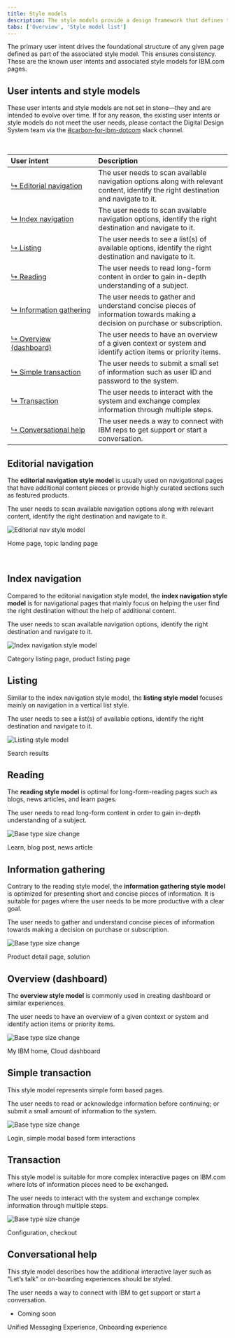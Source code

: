 ```yaml
---
title: Style models
description: The style models provide a design framework that defines the foundational and structural elements of IBM.com pages in order to establish consistency and coherency across users' journeys in a scalable way.
tabs: ['Overview', 'Style model list']
---
```


<PageDescription>

The primary user intent drives the foundational structure of any given page defined as part of the associated style model. This ensures consistency. These are the known user intents and associated style models for IBM.com pages.

</PageDescription>

## User intents and style models

These user intents and style models are not set in stone—they and are intended to evolve over time. If for any reason, the existing user intents or style models do not meet the user needs, please contact the Digital Design System team via the <a href="https://cognitive-app.slack.com/archives/C2PLX8GQ6" target="_blank">#carbon-for-ibm-dotcom</a> slack channel.

<br />

| User intent                                                        | Description                                                                                                                         |
| :----------------------------------------------------------------- | :---------------------------------------------------------------------------------------------------------------------------------- |
| [&#x21b3;&nbsp;Editorial&nbsp;navigation](#editorial-navigation)   | The user needs to scan available navigation options along with relevant content, identify the right destination and navigate to it. |
| [&#x21b3;&nbsp;Index&nbsp;navigation](#index-navigation)           | The user needs to scan available navigation options, identify the right destination and navigate to it.                             |
| [&#x21b3;&nbsp;Listing](#listing)                                  | The user needs to see a list(s) of available options, identify the right destination and navigate to it.                            |
| [&#x21b3;&nbsp;Reading](#reading)                                  | The user needs to read long-form content in order to gain in-depth understanding of a subject.                                      |
| [&#x21b3;&nbsp;Information&nbsp;gathering](#information-gathering) | The user needs to gather and understand concise pieces of information towards making a decision on purchase or subscription.        |
| [&#x21b3;&nbsp;Overview (dashboard)](#overview)                    | The user needs to have an overview of a given context or system and identify action items or priority items.                        |
| [&#x21b3;&nbsp;Simple&nbsp;transaction](#simple-transaction)       | The user needs to submit a small set of information such as user ID and password to the system.                                     |
| [&#x21b3;&nbsp;Transaction](#transaction)                          | The user needs to interact with the system and exchange complex information through multiple steps.                                 |
| [&#x21b3;&nbsp;Conversational help](#conversational-help)          | The user needs a way to connect with IBM reps to get support or start a conversation.                                               |

## Editorial navigation

The **editorial navigation style model** is usually used on navigational pages that have additional content pieces or provide highly curated sections such as featured products.

<Title>User intent</Title>

The user needs to scan available navigation options along with relevant content, identify the right destination and navigate to it.

<Row>
<Column colMd={12} colLg={12}>

![Editorial nav style model](./images/editorial-nav-style-models.png)

</Column>
</Row>

<Title>Examples</Title>

Home page, topic landing page

<br />

## Index navigation

Compared to the editorial navigation style model, the **index navigation style model** is for navigational pages that mainly focus on helping the user find the right destination without the help of additional content.

<Title>User intent</Title>

The user needs to scan available navigation options, identify the right destination and navigate to it.

<Row>
<Column colMd={12} colLg={12}>

![Index navigation style model](./images/index-nav-style-models.png)

</Column>
</Row>

<Title>Examples</Title>

Category listing page, product listing page

## Listing

Similar to the index navigation style model, the **listing style model** focuses mainly on navigation in a vertical list style.

<Title>User intent</Title>

The user needs to see a list(s) of available options, identify the right destination and navigate to it.

<Row>
<Column colMd={12} colLg={12}>

![Listing style model](./images/listing-style-models.png)

</Column>
</Row>

<Title>Examples</Title>

Search results

## Reading

The **reading style model** is optimal for long-form-reading pages such as blogs, news articles, and learn pages.

<Title>User intent</Title>

The user needs to read long-form content in order to gain in-depth understanding of a subject.

<Row>
<Column colMd={12} colLg={12}>

![Base type size change](./images/learn-style-models.png)

</Column>
</Row>

<Title>Examples</Title>

Learn, blog post, news article

## Information gathering

Contrary to the reading style model, the **information gathering style model** is optimized for presenting short and concise pieces of information. It is suitable for pages where the user needs to be more productive with a clear goal.

<Title>User intent</Title>

The user needs to gather and understand concise pieces of information towards making a decision on purchase or subscription.

<Row>
<Column colMd={12} colLg={12}>

![Base type size change](./images/information-style-models.png)

</Column>
</Row>

<Title>Examples</Title>

Product detail page, solution

## Overview (dashboard)

The **overview style model** is commonly used in creating dashboard or similar experiences.

<Title>User intent</Title>

The user needs to have an overview of a given context or system and identify action items or priority items.

<Row>
<Column colMd={12} colLg={12}>

![Base type size change](./images/dashboard-style-models.png)

</Column>
</Row>

<Title>Examples</Title>

My IBM home, Cloud dashboard

## Simple transaction

This style model represents simple form based pages.

<Title>User intent</Title>

The user needs to read or acknowledge information before continuing; or submit a small amount of information to the system.

<Row>
<Column colMd={12} colLg={12}>

![Base type size change](./images/simple-transaction-style-models.png)

</Column>
</Row>

<Title>Examples</Title>

Login, simple modal based form interactions

## Transaction

This style model is suitable for more complex interactive pages on IBM.com where lots of information pieces need to be exchanged.

<Title>User intent</Title>

The user needs to interact with the system and exchange complex information through multiple steps.

<Row>
<Column colMd={12} colLg={12}>

![Base type size change](./images/transaction-style-models.png)

</Column>
</Row>

<Title>Examples</Title>

Configuration, checkout

## Conversational help

This style model describes how the additional interactive layer such as "Let&rsquo;s talk" or on-boarding experiences should be styled.

<Title>User intent</Title>

The user needs a way to connect with IBM to get support or start a conversation.

- Coming soon

<Title>Examples</Title>

Unified Messaging Experience, Onboarding experience
